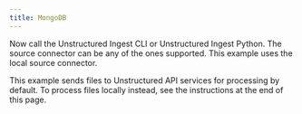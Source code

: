 ```yaml
---
title: MongoDB
---
```



<NewDocument />


<SharedMongoDB />

Now call the Unstructured Ingest CLI or Unstructured Ingest Python.  The source connector can be any of the ones supported. This example uses the local source connector.

This example sends files to Unstructured API services for processing by default. To process files locally instead, see the instructions at the end of this page.


<CodeGroup>

  <MongoDBAPISh />

  <MongoDBAPIPyV2 />

  <MongoDBAPIPyV1 />

</CodeGroup>


<SharedPartitionByAPIOSS/>